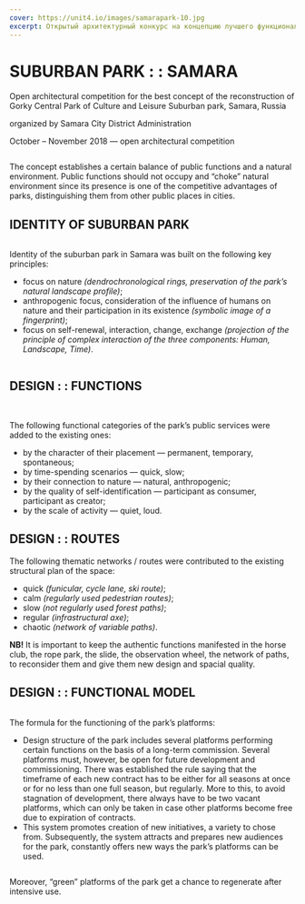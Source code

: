 ```yaml
---
cover: https://unit4.io/images/samarapark-10.jpg
excerpt: Открытый архитектурный конкурс на концепцию лучшего функционально-планировочного и объемно-пространственного решения по реконструкции Центрального парка культуры и отдыха имени М. Горького
---
```


# SUBURBAN PARK : : SAMARA

Open architectural competition for the best concept of the reconstruction of Gorky Central Park of Culture and Leisure
Suburban park, Samara, Russia

organized by Samara City District Administration

October – November 2018 — open architectural competition

<Image src="/images/samarapark-01.jpg" alt="" />

The concept establishes a certain balance of public functions and a natural environment. Public functions should not occupy and “choke” natural environment since its presence is one of the competitive advantages of parks, distinguishing them from other public places in cities.

## IDENTITY OF SUBURBAN PARK

<Image src="/images/samarapark-07.jpg" alt="" />

Identity of the suburban park in Samara was built on the following key principles:
- focus on nature *(dendrochronological rings, preservation of the park’s natural landscape profile)*;
- anthropogenic focus, consideration of the influence of humans on nature and their participation in its existence *(symbolic image of a fingerprint)*;
- focus on self-renewal, interaction, change, exchange *(projection of the principle of complex interaction of the three components: Human, Landscape, Time)*.

<Image src="/images/samarapark-12_1.jpg" alt="" />

## DESIGN : : FUNCTIONS

<Image src="/images/samarapark-02.jpg" alt="" />

<Image src="/images/samarapark-03.jpg" alt="" />

The following functional categories of the park’s public services were added to the existing ones:
- by the character of their placement — permanent, temporary, spontaneous;
- by time-spending scenarios — quick, slow;
- by their connection to nature — natural, anthropogenic;
- by the quality of self-identification — participant as consumer, participant as creator;
- by the scale of activity — quiet, loud.


## DESIGN : : ROUTES

The following thematic networks / routes were contributed to the existing structural plan of the space:
- quick *(funicular, cycle lane, ski route)*;
- calm *(regularly used pedestrian routes)*;
- slow *(not regularly used forest paths)*;
- regular *(infrastructural axe)*;
- chaotic *(network of variable paths)*.

**NB!** It is important to keep the authentic functions manifested in the horse club, the rope park, the slide, the observation wheel, the network of paths, to reconsider them and give them new design and spacial quality.


## DESIGN : : FUNCTIONAL MODEL

<Image src="/images/samarapark-05.jpg" alt="" />

The formula for the functioning of the park’s platforms:
- Design structure of the park includes several platforms performing certain functions on the basis of a long-term commission. Several platforms must, however, be open for future development and commissioning. There was established the rule saying that the timeframe of each new contract has to be either for all seasons at once or for no less than one full season, but regularly. More to this, to avoid stagnation of development, there always have to be two vacant platforms, which can only be taken in case other platforms become free due to expiration of contracts.
- This system promotes creation of new initiatives, a variety to chose from. Subsequently, the system attracts and prepares new audiences for the park, constantly offers new ways the park’s platforms can be used.

<Image src="/images/samarapark-06.jpg" alt="" />

Moreover, “green” platforms of the park get a chance to regenerate after intensive use.

<Image src="/images/samarapark-09.jpg" alt="" />

<Image src="/images/samarapark-10.jpg" alt="" />

